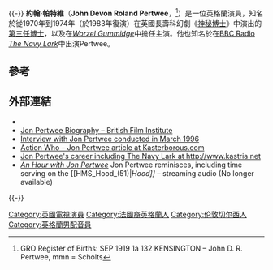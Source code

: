 {{Expand English|Jon Pertwee|tpercent=10}}{{-}}
{{noteTA
|G1=Show
|G2=TV
|1=zh-hans:乔恩·珀特维;zh-hk:約翰·帕特維;zh-tw:喬恩·珀特維;
}}
{{Infobox person
| name          = Jon Pertwee
| image         = Jon Pertwee (filtered).jpg
| imagesize     = 240px
| caption       = 約翰·帕特維演出[[第三任博士|第三任博士]]
| birth_name     = John Devon Roland Pertwee
| birth_date     = {{Birth date|1919|07|07|df=yes}}
| birth_place      = [[Chelsea,_London|Chelsea, London]], England,
| death_date     = {{Death date and age|1996|05|20|1919|7|7|df=yes}}
| death_place    = Timber Lake, [[Connecticut|Connecticut]], United States
| death_cause   = [[心脏病|心脏病]]
| years_active  = 1938-1996
| spouse        = [[Jean_Marsh|Jean Marsh]] (1955–60) (divorced)<br>Ingeborg Rhoesa (1960–96)<br> (his death)
| children      = [[Sean_Pertwee|Sean Pertwee]]<br>Dariel Pertwee
}}
'''約翰·帕特維'''（'''John Devon Roland Pertwee'''，{{bd|1919年|7月7日|1996年|5月20日|catIdx=Pertwee}}<ref>GRO Register of Births: SEP 1919 1a 132 KENSINGTON – John D. R. Pertwee, mmn = Scholts</ref>）是一位英格蘭演員，知名於從1970年到1974年（於1983年復演）在英國長壽科幻劇《[[神秘博士|神秘博士]]》中演出的[[第三任博士|第三任]][[博士_(異世奇人)|博士]]，以及在''[[Worzel_Gummidge_(TV_series)|Worzel Gummidge]]''中擔任主演。他也知名於在[[BBC_Radio|BBC Radio]] ''[[The_Navy_Lark|The Navy Lark]]''中出演{{link-en|軍上士|Chief Petty Officer}}Pertwee。

==參考==
{{Reflist}}

==外部連結==
{{stack begin}}
{{Portal|Biography}}
{{stack end}}
* {{IMDb name|0675727}}
* [http://www.screenonline.org.uk/people/id/545943/index.html Jon Pertwee Biography – British Film Institute] {{Wayback|url=http://www.screenonline.org.uk/people/id/545943/index.html |date=20121006101710 }}
* [https://web.archive.org/web/20090119012845/http://www.my-tardis.co.uk/interviews_jp.php Interview with Jon Pertwee conducted in March 1996] 
* [https://web.archive.org/web/20080621212141/http://www.kasterborous.com/articles.asp?id=176 Action Who – Jon Pertwee article at Kasterborous.com] 
* [https://web.archive.org/web/20120306133153/http://www.kastria.net/pages/features/pertwee.htm Jon Pertwee's career including The Navy Lark at http://www.kastria.net]
* [http://www.bbc.co.uk/iplayer/console/b00bdjh3 ''An Hour with Jon Pertwee''] {{Wayback|url=http://www.bbc.co.uk/iplayer/console/b00bdjh3 |date=20110628015329 }} Jon Pertwee reminisces, including time serving on the [[HMS_Hood_(51)|''Hood]]'' – streaming audio (No longer available)

{{-}}
{{Doctor Who actors}}
{{Authority control}}
{{DEFAULTSORT:Pertwee, Jon}}

[[Category:英國電視演員|Category:英國電視演員]]
[[Category:法國裔英格蘭人|Category:法國裔英格蘭人]]
[[Category:伦敦切尔西人|Category:伦敦切尔西人]]
[[Category:英格蘭男配音員|Category:英格蘭男配音員]]